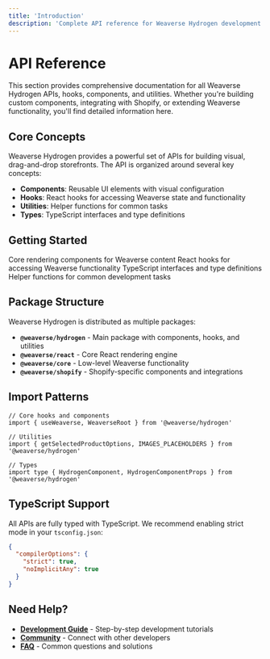 ```yaml
---
title: 'Introduction'
description: 'Complete API reference for Weaverse Hydrogen development'
---
```


# API Reference

This section provides comprehensive documentation for all Weaverse Hydrogen APIs, hooks, components, and utilities. Whether you're building custom components, integrating with Shopify, or extending Weaverse functionality, you'll find detailed information here.

## Core Concepts

Weaverse Hydrogen provides a powerful set of APIs for building visual, drag-and-drop storefronts. The API is organized around several key concepts:

- **Components**: Reusable UI elements with visual configuration
- **Hooks**: React hooks for accessing Weaverse state and functionality
- **Utilities**: Helper functions for common tasks
- **Types**: TypeScript interfaces and type definitions

## Getting Started

<CardGroup cols={2}>
  <Card title="Components" icon="cube" href="/docs/api-reference/weaverse-root">
    Core rendering components for Weaverse content
  </Card>
  <Card title="Hooks" icon="hook" href="/docs/api-reference/use-weaverse">
    React hooks for accessing Weaverse functionality
  </Card>
  <Card title="Types" icon="code" href="/docs/api-reference/types">
    TypeScript interfaces and type definitions
  </Card>
  <Card title="Utilities" icon="wrench" href="/docs/api-reference/get-selected-product-options">
    Helper functions for common development tasks
  </Card>
</CardGroup>

## Package Structure

Weaverse Hydrogen is distributed as multiple packages:

- **`@weaverse/hydrogen`** - Main package with components, hooks, and utilities
- **`@weaverse/react`** - Core React rendering engine
- **`@weaverse/core`** - Low-level Weaverse functionality
- **`@weaverse/shopify`** - Shopify-specific components and integrations

## Import Patterns

```tsx
// Core hooks and components
import { useWeaverse, WeaverseRoot } from '@weaverse/hydrogen'

// Utilities
import { getSelectedProductOptions, IMAGES_PLACEHOLDERS } from '@weaverse/hydrogen'

// Types
import type { HydrogenComponent, HydrogenComponentProps } from '@weaverse/hydrogen'
```

## TypeScript Support

All APIs are fully typed with TypeScript. We recommend enabling strict mode in your `tsconfig.json`:

```json
{
  "compilerOptions": {
    "strict": true,
    "noImplicitAny": true
  }
}
```

## Need Help?

- **[Development Guide](/docs/development-guide)** - Step-by-step development tutorials
- **[Community](/docs/community)** - Connect with other developers
- **[FAQ](/docs/resources/faq)** - Common questions and solutions
